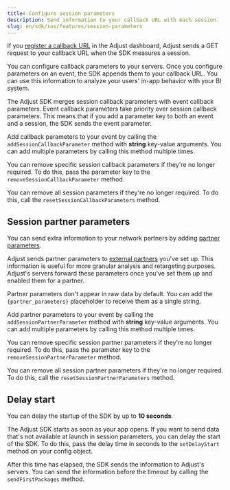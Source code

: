 ```yaml
---
title: Configure session parameters
description: Send information to your callback URL with each session.
slug: en/sdk/ios/features/session-parameters
---
```



If you [register a callback URL](https://help.adjust.com/en/article/recommended-placeholders-callbacks) in the Adjust dashboard, Adjust sends a GET request to your callback URL when the SDK measures a session.

You can configure callback parameters to your servers. Once you configure parameters on an event, the SDK appends them to your callback URL. You can use this information to analyze your users' in-app behavior with your BI system.

<Callout type="note">

The Adjust SDK merges session callback parameters with event callback parameters. Event callback parameters take priority over session callback parameters. This means that if you add a parameter key to both an event and a session, the SDK sends the event parameter.

</Callout>

Add callback parameters to your event by calling the `addSessionCallbackParameter` method with **string** key-value arguments. You can add multiple parameters by calling this method multiple times.

<AddSessionCallbackParameter />

You can remove specific session callback parameters if they're no longer required. To do this, pass the parameter key to the `removeSessionCallbackParameter` method.

<RemoveSessionCallbackParameter />

You can remove all session parameters if they're no longer required. To do this, call the `resetSessionCallbackParameters` method.

<ResetSessionCallbackParameters />

## Session partner parameters

You can send extra information to your network partners by adding [partner parameters](https://help.adjust.com/en/article/data-sharing-ad-network#map-parameters).

Adjust sends partner parameters to [external partners](https://help.adjust.com/en/article/integrated-partners) you've set up. This information is useful for more granular analysis and retargeting purposes. Adjust's servers forward these parameters once you've set them up and enabled them for a partner.

<Callout type="note">

Partner parameters don't appear in raw data by default. You can add the `{partner_parameters}` placeholder to receive them as a single string.

</Callout>

Add partner parameters to your event by calling the `addSessionPartnerParameter` method with **string** key-value arguments. You can add multiple parameters by calling this method multiple times.

<AddSessionPartnerParameter />

You can remove specific session partner parameters if they're no longer required. To do this, pass the parameter key to the `removeSessionPartnerParameter` method.

<RemoveSessionPartnerParameter />

You can remove all session partner parameters if they're no longer required. To do this, call the `resetSessionPartnerParameters` method.

<ResetSessionPartnerParameters />

## Delay start

<Callout type="note">

You can delay the startup of the SDK by up to **10 seconds**.

</Callout>

The Adjust SDK starts as soon as your app opens. If you want to send data that's not available at launch in session parameters, you can delay the start of the SDK. To do this, pass the delay time in seconds to the `setDelayStart` method on your config object.

<SetDelayStart />

After this time has elapsed, the SDK sends the information to Adjust's servers. You can send the information before the timeout by calling the `sendFirstPackages` method.

<SendFirstPackages />
